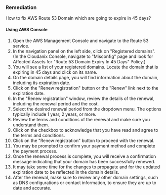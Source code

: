 ### Remediation

How to fix AWS Route 53 Domain which are going to expire in 45 days?

#### Using AWS Console

1. Open the AWS Management Console and navigate to the Route 53 service.
2. In the navigation panel on the left side, click on "Registered domains".
    (In the Cloudanix Console, navigate to "Misconfig" page and look for Affected Assets for "Route 53 Domain Expiry In 45 Days" Policy.)
3. You will see a list of your registered domains. Locate the domain that is expiring in 45 days and click on its name.
4. On the domain details page, you will find information about the domain, including its expiration date.
5. Click on the "Renew registration" button or the "Renew" link next to the expiration date.
6. In the "Renew registration" window, review the details of the renewal, including the renewal period and the cost.
7. Select the desired renewal period from the dropdown menu. The options typically include 1 year, 2 years, or more.
8. Review the terms and conditions of the renewal and make sure you understand them.
9. Click on the checkbox to acknowledge that you have read and agree to the terms and conditions.
10. Click on the "Renew registration" button to proceed with the renewal.
11. You may be prompted to confirm your payment method and complete the payment process.
12. Once the renewal process is complete, you will receive a confirmation message indicating that your domain has been successfully renewed.
13. It may take some time for the changes to propagate and for the updated expiration date to be reflected in the domain details.
14. After the renewal, make sure to review any other domain settings, such as DNS configurations or contact information, to ensure they are up to date and accurate.

